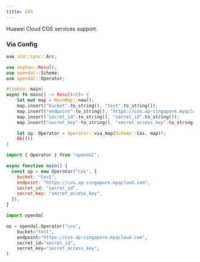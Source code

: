 ```yaml
---
title: COS
---
```


Huawei Cloud COS services support.


<Docs components={props.components} />

### Via Config


<Tabs>
  <TabItem value="rust" label="Rust" default>

```rust
use std::sync::Arc;

use anyhow::Result;
use opendal::Scheme;
use opendal::Operator;

#[tokio::main]
async fn main() -> Result<()> {
    let mut map = HashMap::new();
    map.insert("bucket".to_string(), "test".to_string());
    map.insert("endpoint".to_string(), "https://cos.ap-singapore.myqcloud.com".to_string());
    map.insert("secret_id".to_string(), "secret_id".to_string());
    map.insert("secret_key".to_string(), "secret_access_key".to_string());

    let op: Operator = Operator::via_map(Scheme::Cos, map)?;
    Ok(())
}
```

  </TabItem>
  <TabItem value="node.js" label="Node.js">

```javascript
import { Operator } from "opendal";

async function main() {
  const op = new Operator("cos", {
    bucket: "test",
    endpoint: "https://cos.ap-singapore.myqcloud.com",
    secret_id: "secret_id",
    secret_key: "secret_access_key",
  });
}
```

  </TabItem>
  <TabItem value="python" label="Python">

```python
import opendal

op = opendal.Operator("cos",
    bucket="test",
    endpoint="https://cos.ap-singapore.myqcloud.com",
    secret_id="secret_id",
    secret_key="secret_access_key",
)
```

  </TabItem>
</Tabs>

